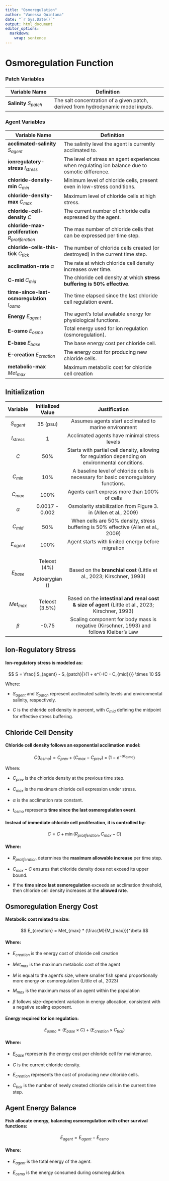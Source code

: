 ```yaml
---
title: "Osmoregulation"
author: "Vanessa Quintana"
date: "`r Sys.Date()`"
output: html_document
editor_options: 
  markdown: 
    wrap: sentence
---
```


# Osmoregulation Function

### Patch Variables

+----------------------------------+----------------------------------------------------------------------------------+
| Variable Name                    | Definition                                                                       |
+==================================+==================================================================================+
| **Salinity** $S_{patch}$         | The salt concentration of a given patch, derived from hydrodynamic model inputs. |
+----------------------------------+----------------------------------------------------------------------------------+

### Agent Variables

+----------------------------------------------------+-------------------------------------------------------------------------------------------------+
| Variable Name                                      | Definition                                                                                      |
+====================================================+=================================================================================================+
| **acclimated-salinity** $S_{agent}$                | The salinity level the agent is currently acclimated to.                                        |
+----------------------------------------------------+-------------------------------------------------------------------------------------------------+
| **ionregulatory-stress** $I_{stress}$              | The level of stress an agent experiences when regulating ion balance due to osmotic difference. |
+----------------------------------------------------+-------------------------------------------------------------------------------------------------+
| **chloride-density-min** $C_{min}$                 | Minimum level of chloride cells, present even in low-stress conditions.                         |
+----------------------------------------------------+-------------------------------------------------------------------------------------------------+
| **chloride-density-max** $C_{max}$                 | Maximum level of chloride cells at high stress.                                                 |
+----------------------------------------------------+-------------------------------------------------------------------------------------------------+
| **chloride-cell-density** $C$                      | The current number of chloride cells expressed by the agent.                                    |
+----------------------------------------------------+-------------------------------------------------------------------------------------------------+
| **chloride-max-proliferation** $R_{proliferation}$ | The max number of chloride cells that can be expressed per time step.                           |
+----------------------------------------------------+-------------------------------------------------------------------------------------------------+
| **chloride-cells-this-tick** $C_{tick}$            | The number of chloride cells created (or destroyed) in the current time step.                   |
+----------------------------------------------------+-------------------------------------------------------------------------------------------------+
| **acclimation-rate** $\alpha$                      | The rate at which chloride cell density increases over time.                                    |
+----------------------------------------------------+-------------------------------------------------------------------------------------------------+
| **C-mid** $C_{mid}$                                | The chloride cell density at which **stress buffering is 50% effective**.                       |
+----------------------------------------------------+-------------------------------------------------------------------------------------------------+
| **time-since-last-osmoregulation** $t_{osmo}$      | The time elapsed since the last chloride cell regulation event.                                 |
+----------------------------------------------------+-------------------------------------------------------------------------------------------------+
| **Energy** $E_{agent}$                             | The agent’s total available energy for physiological functions.                                 |
+----------------------------------------------------+-------------------------------------------------------------------------------------------------+
| **E-osmo** $E_{osmo}$                              | Total energy used for ion regulation (osmoregulation).                                          |
+----------------------------------------------------+-------------------------------------------------------------------------------------------------+
| **E-base** $E_{base}$                              | The base energy cost per chloride cell.                                                         |
+----------------------------------------------------+-------------------------------------------------------------------------------------------------+
| **E-creation** $E_{creation}$                      | The energy cost for producing new chloride cells.                                               |
+----------------------------------------------------+-------------------------------------------------------------------------------------------------+
| **metabolic-max** $Met_{max}$                      | Maximum metabolic cost for chloride cell creation                                               |
+----------------------------------------------------+-------------------------------------------------------------------------------------------------+

## Initialization

+--------------+-------------------+---------------------------------------------------------------------------------------------------+
| Variable     | Initialized Value | Justification                                                                                     |
+:============:+:=================:+:=================================================================================================:+
| $S_{agent}$  | 35 (psu)          | Assumes agents start acclimated to marine environment                                             |
+--------------+-------------------+---------------------------------------------------------------------------------------------------+
| $I_{stress}$ | 1                 | Acclimated agents have minimal stress levels                                                      |
+--------------+-------------------+---------------------------------------------------------------------------------------------------+
| $C$          | 50%               | Starts with partial cell density, allowing for regulation depending on environmental conditions.  |
+--------------+-------------------+---------------------------------------------------------------------------------------------------+
| $C_{min}$    | 10%               | A baseline level of chloride cells is necessary for basic osmoregulatory functions.               |
+--------------+-------------------+---------------------------------------------------------------------------------------------------+
| $C_{max}$    | 100%              | Agents can't express more than 100% of cells                                                      |
+--------------+-------------------+---------------------------------------------------------------------------------------------------+
| $\alpha$     | 0.0017 - 0.002    | Osmolarity stabilization from Figure 3. in (Allen et al., 2009)                                   |
+--------------+-------------------+---------------------------------------------------------------------------------------------------+
| $C_{mid}$    | 50%               | When cells are 50% density, stress buffering is 50% effective (Allen et al., 2009)                |
+--------------+-------------------+---------------------------------------------------------------------------------------------------+
| $E_{agent}$  | 100%              | Agent starts with limited energy before migration                                                 |
+--------------+-------------------+---------------------------------------------------------------------------------------------------+
| $E_{base}$   | Teleost (4%)      | Based on the **branchial cost** (Little et al., 2023; Kirschner, 1993)                            |
|              |                   |                                                                                                   |
|              | Aptoerygian ()    |                                                                                                   |
+--------------+-------------------+---------------------------------------------------------------------------------------------------+
| $Met_{max}$  | Teleost (3.5%)    | Based on the **intestinal and renal cost & size of agent** (Little et al., 2023; Kirschner, 1993) |
+--------------+-------------------+---------------------------------------------------------------------------------------------------+
| $\beta$      | -0.75             | Scaling component for body mass is negative (Kirschner, 1993) and follows Kleiber’s Law           |
+--------------+-------------------+---------------------------------------------------------------------------------------------------+

## Ion-Regulatory Stress

#### Ion-regulatory stress is modeled as:

$$
S = \frac{|S_{agent} - S_{patch}|}{1 + e^{-(C - C_{mid})}} \times 10
$$

Where:

-   $S_{agent}$ and $S_{patch}$ represent acclimated salinity levels and environmental salinity, respectively.

-   $C$ is the chloride cell density in percent, with $C_{mid}$ defining the midpoint for effective stress buffering.

## Chloride Cell Density

#### Chloride cell density follows an **exponential acclimation model**:

$$
C(t_{osmo}) = C_{prev} + (C_{max} - C_{prev}) \times (1 - e^{-\alpha t_{osmo}})
$$

Where:

-   $C_{prev}$ is the chloride density at the previous time step.

-   $C_{max}$ is the maximum chloride cell expression under stress.

-   $\alpha$ is the acclimation rate constant.

-   $t_{osmo}$ represents **time since the last osmoregulation event**.

#### Instead of immediate chloride cell proliferation, it is controlled by:

$$
C = C + \min(R_{proliferation}, C_{max} - C)
$$

#### Where:

-   $R_{proliferation}$ determines the **maximum allowable increase** per time step.

-   $C_{max} - C$ ensures that chloride density does not exceed its upper bound.

-   If the **time since last osmoregulation** exceeds an acclimation threshold, then chloride cell density increases at the **allowed rate**.

## Osmoregulation Energy Cost

#### Metabolic cost related to size:

$$
E_{creation} = Met_{max} * (\frac{M}{M_{max}})^\beta
$$

#### Where:

-   $E_{creation}$ is the energy cost of chloride cell creation

-   $Met_{max}$ is the maximum metabolic cost of the agent

-   $M$ is equal to the agent's size, where smaller fish spend proportionally more energy on osmoregulation (Little et al., 2023)

-   $M_{max}$ is the maximum mass of an agent within the population

-   $\beta$ follows size-dependent variation in energy allocation, consistent with a negative scaling exponent.

#### Energy required for ion regulation:

$$
E_{osmo} = (E_{base} \times C) + (E_{creation} \times C_{tick})
$$

#### Where:

-   $E_{base}$ represents the energy cost per chloride cell for maintenance.

-   $C$ is the current chloride density.

-   $E_{creation}$ represents the cost of producing new chloride cells.

-   $C_{tick}$ is the number of newly created chloride cells in the current time step.

## Agent Energy Balance

#### Fish allocate energy, balancing osmoregulation with other survival functions:

$$
E_{agent} = E_{agent} - E_{osmo}
$$

#### Where:

-   $E_{agent}$ is the total energy of the agent.

-   $E_{osmo}$ is the energy consumed during osmoregulation.
